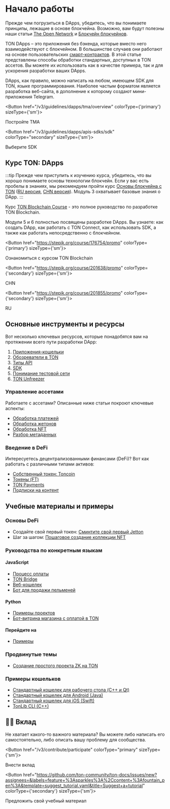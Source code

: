 
# Начало работы

Прежде чем погрузиться в DApps, убедитесь, что вы понимаете принципы, лежащие в основе блокчейна. Возможно, вам будут полезны наши статьи [The Open Network](/v3/concepts/dive-into-ton/introduction) и [Блокчейн блокчейнов](/v3/concepts/dive-into-ton/ton-blockchain/overview).

TON DApps – это приложения без бэкенда, которые вместо него взаимодействуют с блокчейном. В большинстве случаев они работают на основе пользовательских [смарт-контрактов](/v3/documentation/smart-contracts/overview). В этой статье представлены способы обработки стандартных, доступных в TON ассетов. Вы можете их использовать как в качестве примера, так и для ускорения разработки ваших DApps.

DApps, как правило, можно написать на любом, имеющем SDK для TON, языке программирования. Наиболее частым форматом является разработка веб-сайта, в дополнение к которому создают мини-приложения Telegram.

<Button href="/v3/guidelines/dapps/tma/overview" colorType={'primary'} sizeType={'sm'}>

Постройте TMA

</Button>

<Button href="/v3/guidelines/dapps/apis-sdks/sdk" colorType="secondary" sizeType={'sm'}>

Выберите SDK

</Button>

## Курс TON: DApps

:::tip
Прежде чем приступить к изучению курса, убедитесь, что вы хорошо понимаете основы технологии блокчейн. Если у вас есть пробелы в знаниях, мы рекомендуем пройти курс [Основы блокчейна с TON](https://stepik.org/course/201294/promo) ([RU версия](https://stepik.org/course/202221/), [CHN версия](https://stepik.org/course/200976/)).
Модуль 3 охватывает базовые знания о DApp.
:::

Курс [TON Blockchain Course](https://stepik.org/course/176754/) - это полное руководство по разработке TON Blockchain.

Модули 5 и 6 полностью посвящены разработке DApps. Вы узнаете: как создать DApp, как работать с TON Connect, как использовать SDK, а также как работать непосредственно с блокчейном.

<Button href="https://stepik.org/course/176754/promo" colorType={'primary'} sizeType={'sm'}>

Ознакомиться с курсом TON Blockchain

</Button>

<Button href="https://stepik.org/course/201638/promo" colorType={'secondary'} sizeType={'sm'}>

CHN

</Button>

<Button href="https://stepik.org/course/201855/promo" colorType={'secondary'} sizeType={'sm'}>

RU

</Button>

## Основные инструменты и ресурсы

Вот несколько ключевых ресурсов, которые понадобятся вам на протяжении всего пути разработки DApp:

1. [Приложения-кошельки](/v3/concepts/dive-into-ton/ton-ecosystem/wallet-apps)
2. [Обозреватели в TON](/v3/concepts/dive-into-ton/ton-ecosystem/explorers-in-ton)
3. [Типы API](/v3/guidelines/dapps/apis-sdks/api-types)
4. [SDK](/v3/guidelines/dapps/apis-sdks/sdk)
5. [Понимание тестовой сети](/v3/documentation/smart-contracts/getting-started/testnet)
6. [TON Unfreezer](https://unfreezer.ton.org/)

### Управление ассетами

Работаете с ассетами? Описанные ниже статьи покроют ключевые аспекты:

- [Обработка платежей](/v3/guidelines/dapps/asset-processing/payments-processing)
- [Обработка жетонов](/v3/guidelines/dapps/asset-processing/jettons)
- [Обработка NFT](/v3/guidelines/dapps/asset-processing/nft-processing/nfts)
- [Разбор метаданных](/v3/guidelines/dapps/asset-processing/nft-processing/metadata-parsing)

### Введение в DeFi

Интересуетесь децентрализованными финансами (DeFi)? Вот как работать с различными типами активов:

- [Собственный токен: Toncoin](/v3/documentation/dapps/assets/toncoin)
- [Токены (FT)](/v3/documentation/dapps/assets/jetton)
- [TON Payments](/v3/documentation/dapps/defi/ton-payments)
- [Подписки на контент](/v3/documentation/dapps/defi/subscriptions)

## Учебные материалы и примеры

### Основы DeFi

- Создайте свой первый токен: [Сминтите свой первый Jetton](/v3/guidelines/dapps/tutorials/mint-your-first-token)
- Шаг за шагом: [Пошаговое создание коллекции NFT](/v3/guidelines/dapps/tutorials/nft-minting-guide)

### Руководства по конкретным языкам

#### JavaScript

- [Процесс оплаты](https://github.com/toncenter/examples)
- [TON Bridge](https://github.com/ton-blockchain/bridge)
- [Веб-кошелек](https://github.com/toncenter/ton-wallet)
- [Бот для продажи пельменей](/v3/guidelines/dapps/tutorials/telegram-bot-examples/accept-payments-in-a-telegram-bot-js)

#### Python

- [Примеры проектов](https://github.com/psylopunk/pytonlib/tree/main/examples)
- [Бот-витрина магазина с оплатой в TON](/v3/guidelines/dapps/tutorials/telegram-bot-examples/accept-payments-in-a-telegram-bot)

#### Перейдите на

- [Примеры](https://github.com/xssnick/tonutils-go/tree/master/example)

### Продвинутые темы

- [Создание простого проекта ZK на TON](/v3/guidelines/dapps/tutorials/zero-knowledge-proofs)

### Примеры кошельков

- [Стандартный кошелек для рабочего стола (C++ и Qt)](https://github.com/ton-blockchain/wallet-desktop)
- [Стандартный кошелек для Android (Java)](https://github.com/ton-blockchain/wallet-android)
- [Стандартный кошелек для iOS (Swift)](https://github.com/ton-blockchain/wallet-ios)
- [TonLib CLI (C++)](https://github.com/ton-blockchain/ton/blob/master/tonlib/tonlib/tonlib-cli.cpp)

## 👨‍💻 Вклад

Не хватает какого-то важного материала? Вы можете либо написать его самостоятельно, либо описать вашу проблему для сообщества.

<Button href="/v3/contribute/participate" colorType="primary" sizeType={'sm'}>

Внести вклад

</Button>

<Button href="https://github.com/ton-community/ton-docs/issues/new?assignees=&labels=feature+%3Asparkles%3A%2Ccontent+%3Afountain_pen%3A&template=suggest_tutorial.yaml&title=Suggest+a+tutorial" colorType={'secondary'} sizeType={'sm'}>

Предложить свой учебный материал

</Button>
